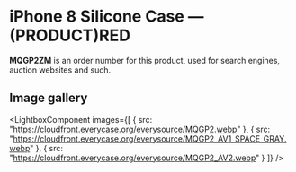 
# iPhone 8 Silicone Case — (PRODUCT)RED

<Callout type='info' emoji='👉🏻'>**MQGP2ZM** is an order number for this product, used for search engines, auction websites and such.</Callout>

## Image gallery

<LightboxComponent
    images={[
      {
        src: "https://cloudfront.everycase.org/everysource/MQGP2.webp"
      },
      {
        src: "https://cloudfront.everycase.org/everysource/MQGP2_AV1_SPACE_GRAY.webp"
      },
      {
        src: "https://cloudfront.everycase.org/everysource/MQGP2_AV2.webp"
      }
    ]}
  />
